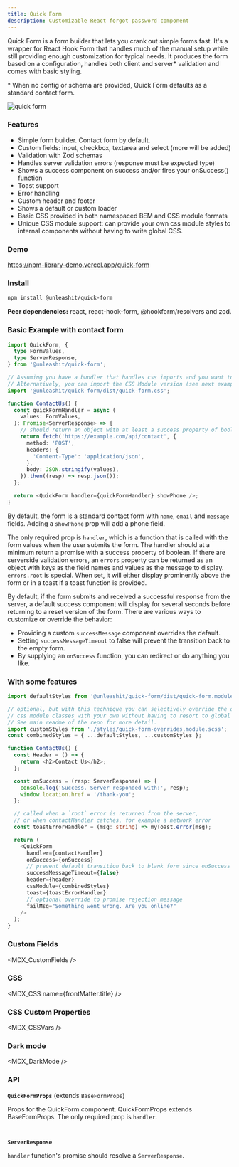 ```yaml
---
title: Quick Form
description: Customizable React forgot password component
---
```


Quick Form is a form builder that lets you crank out simple forms fast. It's a wrapper for React Hook Form that handles much of the manual setup while still providing enough customization for typical needs. It produces the form based on a configuration, handles both client and server\* validation and comes with basic styling.

\* When no config or schema are provided, Quick Form defaults as a standard contact form.

![quick form](https://raw.githubusercontent.com/unleashit/npm-library/master/packages/quick-form/quick-form.png)

### Features

- Simple form builder. Contact form by default.
- Custom fields: input, checkbox, textarea and select (more will be added)
- Validation with Zod schemas
- Handles server validation errors (response must be expected type)
- Shows a success component on success and/or fires your onSuccess() function
- Toast support
- Error handling
- Custom header and footer
- Shows a default or custom loader
- Basic CSS provided in both namespaced BEM and CSS module formats
- Unique CSS module support: can provide your own css module styles to internal components without having to write global CSS.

### Demo
https://npm-library-demo.vercel.app/quick-form

### Install

```bash npm2yarn
npm install @unleashit/quick-form
```

**Peer dependencies:** react, react-hook-form, @hookform/resolvers and zod.

### Basic Example with contact form

```typescript jsx
import QuickForm, {
  type FormValues,
  type ServerResponse,
} from '@unleashit/quick-form';

// Assuming you have a bundler that handles css imports and you want to use the provided CSS
// Alternatively, you can import the CSS Module version (see next example)
import '@unleashit/quick-form/dist/quick-form.css';

function ContactUs() {
  const quickFormHandler = async (
    values: FormValues,
  ): Promise<ServerResponse> => {
    // should return an object with at least a success property of boolean
    return fetch('https://example.com/api/contact', {
      method: 'POST',
      headers: {
        'Content-Type': 'application/json',
      },
      body: JSON.stringify(values),
    }).then((resp) => resp.json());
  };

  return <QuickForm handler={quickFormHandler} showPhone />;
}
```

By default, the form is a standard contact form with `name`, `email` and `message` fields. Adding a `showPhone` prop will add a phone field.

The only required prop is `handler`, which is a function that is called with the form values when the user submits the form. The handler should at a minimum return a promise with a success property of boolean. If there are serverside validation errors, an `errors` property can be returned as an object with keys as the field names and values as the message to display. `errors.root` is special. When set, it will either display prominently above the form or in a toast if a toast function is provided.

By default, if the form submits and received a successful response from the server, a default success component will display for several seconds before returning to a reset version of the form. There are various ways to customize or override the behavior:

- Providing a custom `successMessage` component overrides the default.
- Setting `successMessageTimeout` to false will prevent the transition back to the empty form.
- By supplying an `onSuccess` function, you can redirect or do anything you like.

### With some features

```typescript jsx
import defaultStyles from '@unleashit/quick-form/dist/quick-form.module.css';

// optional, but with this technique you can selectively override the default
// css module classes with your own without having to resort to global style.
// See main readme of the repo for more detail.
import customStyles from './styles/quick-form-overrides.module.scss';
const combinedStyles = { ...defaultStyles, ...customStyles };

function ContactUs() {
  const Header = () => {
    return <h2>Contact Us</h2>;
  };

  const onSuccess = (resp: ServerResponse) => {
    console.log('Success. Server responded with:', resp);
    window.location.href = '/thank-you';
  };

  // called when a `root` error is returned from the server,
  // or when contactHandler catches, for example a network error
  const toastErrorHandler = (msg: string) => myToast.error(msg);

  return (
    <QuickForm
      handler={contactHandler}
      onSuccess={onSuccess}
      // prevent default transition back to blank form since onSuccess includes a redirect
      successMessageTimeout={false}
      header={header}
      cssModule={combinedStyles}
      toast={toastErrorHandler}
      // optional override to promise rejection message
      failMsg="Something went wrong. Are you online?"
    />
  );
}
```

### Custom Fields
<MDX_CustomFields />

### CSS
<MDX_CSS name={frontMatter.title} />

### CSS Custom Properties
<MDX_CSSVars />

### Dark mode
<MDX_DarkMode />

### API

**`QuickFormProps`** (extends `BaseFormProps`)

Props for the QuickForm component. QuickFormProps extends BaseFormProps. The only required prop is `handler`.

```typescript file=./packages/quickForm/src/quickForm.tsx start=mdx_quickForm_props_start end=mdx_quickForm_props_end
```

```typescript file=./shared/common/src/types.ts start=mdx_base_form_start end=mdx_base_form_end
```

**`ServerResponse`**

`handler` function's promise should resolve a `ServerResponse`.

```typescript file=./packages/quickForm/src/types.ts start=mdx_server_response_start end=mdx_server_response_end
```

```typescript file=./shared/common/src/types.ts start=mdx_server_response_start end=mdx_server_response_end
```
